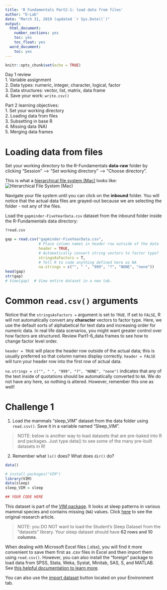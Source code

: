 ```yaml
---
title: 'R Fundamentals Part2-1: load data from files'
author: "D-Lab"
date: "March 31, 2019 (updated `r Sys.Date()`)"
output:
  html_document: 
    number_sections: yes
    toc: yes
    toc_float: yes
  word_document:
    toc: yes
---
```

  
```r
knitr::opts_chunk$set(echo = TRUE)
```

Day 1 review  
1. Variable assignment  
2. Data types: numeric, integer, character, logical, factor  
3. Data structures: vector, list, matrix, data frame  
4. Save your work: `write.csv()`  

Part 2 learning objectives:  
1. Set your working directory  
2. Loading data from files  
3. Subsetting in base R  
4. Missing data (NA)  
5. Merging data frames  

# Loading data from files

Set your working directory to the R-Fundamentals **data-raw** folder by clicking "Session" --> "Set working directory" --> "Choose directory". 

This is what a [hierarchical file system (Mac)](https://en.wikipedia.org/wiki/Hierarchical_File_System) looks like:
![Hierarchical File System (Mac)](/Users/evan.admin/Desktop/R-Fundamentals/images/hfs.png)  

Navigate your file system until you can click on the **inbound** folder. You will notice that the actual data files are grayed-out because we are selecting the folder - not any of the files.  

Load the `gapminder-FiveYearData.csv` dataset from the inbound folder inside the R-Fundamentals data directory: 

```r
?read.csv
```
```r
gap = read.csv("gapminder-FiveYearData.csv", 
               # Place column names in header row outside of the data
               header = TRUE, 
               # Automatically convert string vectors to factor type?
               stringsAsFactors = T,
               # Tell R to code anything defined here as NA
               na.strings = c("", " ", "999", "?", "NONE", "none"))
head(gap)
str(gap)
# View(gap)  # View entire dataset in a new tab.
```

# Common `read.csv()` arguments

Notice that the `stringsAsFactors = ` argument is set to `TRUE`. If set to `FALSE`, R will not automatically convert any **character** vectors to factor type. Here, we use the default sorts of alphabetical for text data and increasing order for numeric data. In real life data scenarios, you might want greater control over how factors are structured. Review Part1-6_data frames to see how to change factor level order. 

`header = TRUE` will place the header row outside of the actual data; this is usually preferred so that column names display correctly. `header = FALSE` will turn your header row into the first row of actual data. 

`na.strings = c("", " ", "999", "?", "NONE", "none")` indicates that any of the text inside of quotations should be automatically converted to `NA`. We do not have any here, so nothing is altered. However, remember this one as well!  

# **Challenge 1**

1. Load the mammals "sleep_VIM" dataset from the data folder using `read.csv()`. Save it in a variable named "Sleep_VIM". 

> NOTE: below is another way to load datasets that are pre-baked into R and packages. Just type data() to see some of the many pre-built datasets in R!  

2. Remember what `ls()` does? What does `dir()` do? 

```r
data()
```
```r
# install.packages("VIM")
library(VIM)
data(sleep)
sleep_VIM = sleep

## YOUR CODE HERE
```

This dataset is part of the [VIM package](https://cran.r-project.org/web/packages/VIM/VIM.pdf). It looks at sleep patterns in various mammal species and contains missing (`NA`) values. Click  [here](http://science.sciencemag.org/content/194/4266/732) to see the original research article. 

> NOTE: you DO NOT want to load the Student's Sleep Dataset from the "datasets" library. Your sleep dataset should have **62 rows and 10 columns**.  

When dealing with Microsoft Excel files (.xlsx), you will find it more convenient to save them first as .csv files in Excel and then import them using `read.csv()`. However, you can also install the "foreign" package to load data from SPSS, Stata, Weka, Systat, Minitab, SAS, S, and MATLAB. See [this helpful documentation to learn more](https://cran.r-project.org/web/packages/rio/vignettes/rio.html).  

You can also use the [import dataset](https://support.rstudio.com/hc/en-us/articles/218611977-Importing-Data-with-RStudio) button located on your Environment tab.  

<div class="tocify-extend-page" data-unique="tocify-extend-page" style="height: 0;"></div>